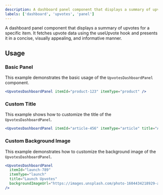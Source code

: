 ```yaml
---
description: A dashboard panel component that displays a summary of upvotes for a specific item.
labels: ['dashboard', 'upvotes', 'panel']
---
```


A dashboard panel component that displays a summary of upvotes for a specific item.
It fetches upvote data using the useUpvote hook and presents it in a concise, visually appealing, and informative manner.

## Usage

### Basic Panel

This example demonstrates the basic usage of the `UpvotesDashboardPanel` component.

```jsx
<UpvotesDashboardPanel itemId="product-123" itemType="product" />
```

### Custom Title

This example shows how to customize the title of the `UpvotesDashboardPanel`.

```jsx
<UpvotesDashboardPanel itemId="article-456" itemType="article" title="Article Upvotes" />
```

### Custom Background Image

This example demonstrates how to customize the background image of the `UpvotesDashboardPanel`.

```jsx
<UpvotesDashboardPanel
  itemId="launch-789"
  itemType="launch"
  title="Launch Upvotes"
  backgroundImageUrl="https://images.unsplash.com/photo-1604434218929-a5531054e25f?ixid=M3w3MDc2NDF8MHwxfHNlYXJjaHwyfHxncm93dGglMjBzdGF0aXN0aWNzJTIwZGFzaGJvYXJkfGVufDF8MHx8b3JhbmdlfDE3NDk4MjMxNjJ8MA&ixlib=rb-4.1.0"
/>